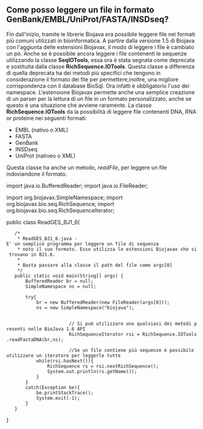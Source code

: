 == Come posso leggere un file in formato GenBank/EMBL/UniProt/FASTA/INSDseq? ==

Fin dall'inizio, tramite le librerie Biojava era possibile leggere file nei formati più comuni utilizzati in bioinformatica. A partire dalla versione 1.5 di Biojava con l'aggiunta delle estensioni Biojavax, il modo di leggere i file è cambiato un pò. Anche se è possibile ancora leggere i file contenenti le sequenze utilizzando la classe '''SeqIOTools''', essa ora è stata segnata come deprecata e sostituita dalla classe '''RichSequence.IOTools'''. Questa classe a differenza di quella deprecata ha dei metodi più specifici che tengono in considerazione il formato dei file per permettere,inoltre, una migliore corrispondenza con il database BioSql. Ora infatti è obbligatorio l'uso dei namespace. L'estensione Biojavax permette anche una semplice creazione di un parser per la lettura di un file in un formato personalizzato, anche se questo è una situazione che avviene raramente. 
La classe '''RichSequence.IOTools''' da la possibilità di leggere file contenenti DNA, RNA or proteine nei seguenti formati:

<ul>
<li>EMBL (nativo o XML)</li>
<li>FASTA</li>
<li>GenBank</li>
<li>INSDseq</li>
<li>UniProt (nativeo o XML)</li>
</ul>

Questa classe ha anche un metodo, ''readFile'', per leggere un file indoviandone il formato.

<java>
import java.io.BufferedReader;
import java.io.FileReader;

import org.biojavax.SimpleNamespace;
import org.biojavax.bio.seq.RichSequence;
import org.biojavax.bio.seq.RichSequenceIterator;

public class ReadGES_BJ1_6{
	/* 
	 * ReadGES_BJ1_6.java -E' un semplice programma per leggere un file di sequenza 
	 * noto il suo formato. Esso utilizza le estensioni Biojavax che si trovano in BJ1.6. 
	 * 
	 * Basta passare alla classe il path del file come args[0]
	 */
	public static void main(String[] args) {
		BufferedReader br = null;
		SimpleNamespace ns = null;
		
		try{
			br = new BufferedReader(new FileReader(args[0]));
			ns = new SimpleNamespace("biojava");
			

                        // Si può utilizzare uno qualsiasi dei metodi presenti nelle BioJava 1.6 API 		
                        RichSequenceIterator rsi = RichSequence.IOTools.readFastaDNA(br,ns);
	
                        //Se un file contiene più sequenze è possibile utilizzare un iteratore per leggerle tutte
			while(rsi.hasNext()){
				RichSequence rs = rsi.nextRichSequence();
				System.out.println(rs.getName());
			}
		}
		catch(Exception be){
			be.printStackTrace();
			System.exit(-1);
		}
	}
}
</java>